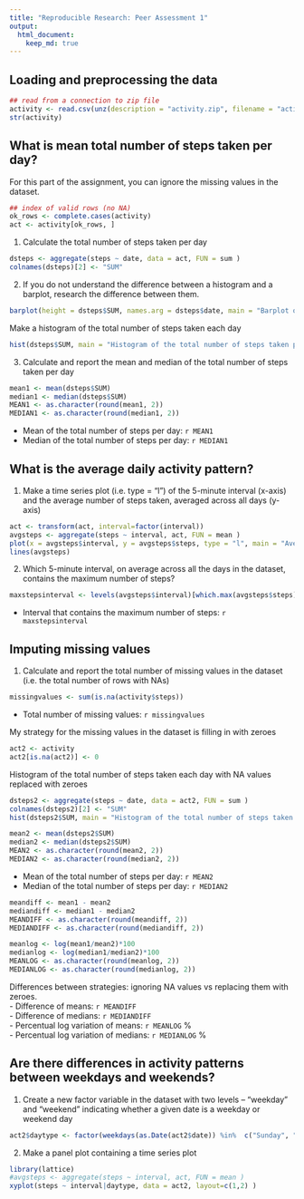```yaml
---
title: "Reproducible Research: Peer Assessment 1"
output: 
  html_document:
    keep_md: true
---
```



## Loading and preprocessing the data

```r
## read from a connection to zip file
activity <- read.csv(unz(description = "activity.zip", filename = "activity.csv"), na.strings = "NA")
str(activity)
```


## What is mean total number of steps taken per day?

For this part of the assignment, you can ignore the missing values in the dataset.
```r
## index of valid rows (no NA)
ok_rows <- complete.cases(activity)
act <- activity[ok_rows, ]
```

1. Calculate the total number of steps taken per day
```r
dsteps <- aggregate(steps ~ date, data = act, FUN = sum )
colnames(dsteps)[2] <- "SUM"
```

2. If you do not understand the difference between a histogram and a barplot, research the difference between them.
```r
barplot(height = dsteps$SUM, names.arg = dsteps$date, main = "Barplot of the total number of steps taken per day", xlab = "Date", ylab = "Steps per day")
```

Make a histogram of the total number of steps taken each day
```r
hist(dsteps$SUM, main = "Histogram of the total number of steps taken per day", xlab = "Total steps per day", labels = TRUE, col = "yellow")
```

3. Calculate and report the mean and median of the total number of steps taken per day
```r
mean1 <- mean(dsteps$SUM)
median1 <- median(dsteps$SUM)
MEAN1 <- as.character(round(mean1, 2))
MEDIAN1 <- as.character(round(median1, 2))
```
- Mean of the total number of steps per day: `r MEAN1`
- Median of the total number of steps per day: `r MEDIAN1`


## What is the average daily activity pattern?

1. Make a time series plot (i.e. type = "l") of the 5-minute interval (x-axis) and the average number of steps taken, averaged across all days (y-axis)
```r
act <- transform(act, interval=factor(interval))
avgsteps <- aggregate(steps ~ interval, act, FUN = mean )
plot(x = avgsteps$interval, y = avgsteps$steps, type = "l", main = "Average number of steps, across all days", ylab = "mean steps" )
lines(avgsteps)

```

2. Which 5-minute interval, on average across all the days in the dataset, contains the maximum number of steps?
```r
maxstepsinterval <- levels(avgsteps$interval)[which.max(avgsteps$steps)]
```
- Interval that contains the maximum number of steps: `r maxstepsinterval`


## Imputing missing values

1. Calculate and report the total number of missing values in the dataset (i.e. the total number of rows with NAs)
```r
missingvalues <- sum(is.na(activity$steps))
```
- Total number of missing values: `r missingvalues`

My strategy for the missing values in the dataset is filling in with zeroes
```r
act2 <- activity
act2[is.na(act2)] <- 0
```

Histogram of the total number of steps taken each day with NA values replaced with zeroes
```r
dsteps2 <- aggregate(steps ~ date, data = act2, FUN = sum )
colnames(dsteps2)[2] <- "SUM"
hist(dsteps2$SUM, main = "Histogram of the total number of steps taken per day", xlab = "Total steps per day", labels = TRUE, col = "orange")

```

```r
mean2 <- mean(dsteps2$SUM)
median2 <- median(dsteps2$SUM)
MEAN2 <- as.character(round(mean2, 2))
MEDIAN2 <- as.character(round(median2, 2))
```
- Mean of the total number of steps per day: `r MEAN2`
- Median of the total number of steps per day: `r MEDIAN2`

```r
meandiff <- mean1 - mean2
mediandiff <- median1 - median2
MEANDIFF <- as.character(round(meandiff, 2))
MEDIANDIFF <- as.character(round(mediandiff, 2))

meanlog <- log(mean1/mean2)*100
medianlog <- log(median1/median2)*100
MEANLOG <- as.character(round(meanlog, 2))
MEDIANLOG <- as.character(round(medianlog, 2))
```
Differences between strategies: ignoring NA values vs replacing them with zeroes.  
- Difference of means: `r MEANDIFF`  
- Difference of medians: `r MEDIANDIFF`  
- Percentual log variation of means: `r MEANLOG` %  
- Percentual log variation of medians: `r MEDIANLOG` %  


## Are there differences in activity patterns between weekdays and weekends?

1. Create a new factor variable in the dataset with two levels – “weekday” and “weekend” indicating whether a given date is a weekday or weekend day
```r
act2$daytype <- factor(weekdays(as.Date(act2$date)) %in%  c("Sunday", "Saturday"), levels = c("FALSE", "TRUE"), labels = c("weekday","weekend") )
```
2. Make a panel plot containing a time series plot 
```r
library(lattice)
#avgsteps <- aggregate(steps ~ interval, act, FUN = mean )
xyplot(steps ~ interval|daytype, data = act2, layout=c(1,2) )
```

